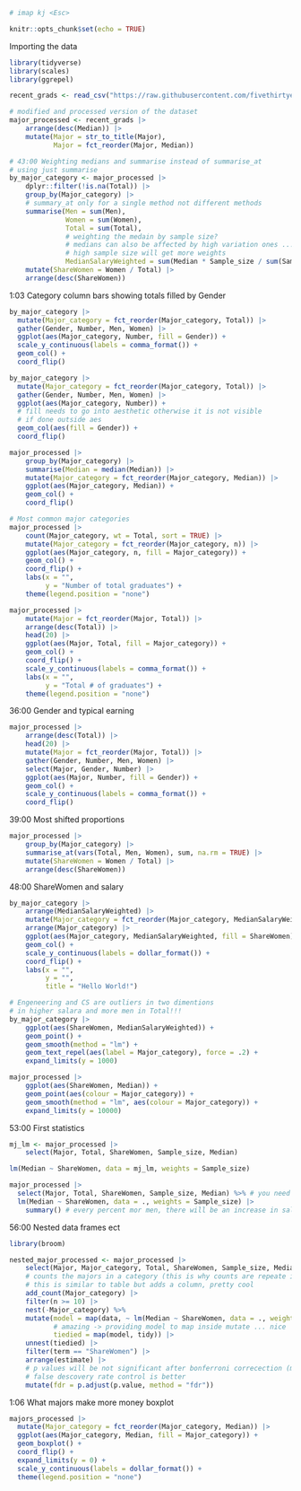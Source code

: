 ```r
# imap kj <Esc>
```

```r
knitr::opts_chunk$set(echo = TRUE)
```


Importing the data
```r
library(tidyverse)
library(scales)
library(ggrepel)

recent_grads <- read_csv("https://raw.githubusercontent.com/fivethirtyeight/data/master/college-majors/recent-grads.csv")

# modified and processed version of the dataset
major_processed <- recent_grads |> 
    arrange(desc(Median)) |> 
    mutate(Major = str_to_title(Major),
           Major = fct_reorder(Major, Median))

# 43:00 Weighting medians and summarise instead of summarise_at
# using just summarise
by_major_category <- major_processed |> 
    dplyr::filter(!is.na(Total)) |> 
    group_by(Major_category) |> 
    # summary_at only for a single method not different methods
    summarise(Men = sum(Men), 
              Women = sum(Women),
              Total = sum(Total),
              # weighting the medain by sample size?
              # medians can also be affected by high variation ones ...
              # high sample size will get more weights
              MedianSalaryWeighted = sum(Median * Sample_size / sum(Sample_size))) |>  
    mutate(ShareWomen = Women / Total) |> 
    arrange(desc(ShareWomen))
```
1:03 Category column bars showing totals filled by Gender

```r
by_major_category |> 
  mutate(Major_category = fct_reorder(Major_category, Total)) |> 
  gather(Gender, Number, Men, Women) |> 
  ggplot(aes(Major_category, Number, fill = Gender)) +
  scale_y_continuous(labels = comma_format()) +
  geom_col() +
  coord_flip()

by_major_category |> 
  mutate(Major_category = fct_reorder(Major_category, Total)) |> 
  gather(Gender, Number, Men, Women) |> 
  ggplot(aes(Major_category, Number)) +
  # fill needs to go into aesthetic otherwise it is not visible 
  # if done outside aes
  geom_col(aes(fill = Gender)) +
  coord_flip()
```


```r
major_processed |> 
    group_by(Major_category) |> 
    summarise(Median = median(Median)) |> 
    mutate(Major_category = fct_reorder(Major_category, Median)) |> 
    ggplot(aes(Major_category, Median)) +
    geom_col() +
    coord_flip()

# Most common major categories
major_processed |> 
    count(Major_category, wt = Total, sort = TRUE) |>
    mutate(Major_category = fct_reorder(Major_category, n)) |>
    ggplot(aes(Major_category, n, fill = Major_category)) +
    geom_col() +
    coord_flip() +
    labs(x = "",
         y = "Number of total graduates") +
    theme(legend.position = "none")
```



```r
major_processed |> 
    mutate(Major = fct_reorder(Major, Total)) |>
    arrange(desc(Total)) |> 
    head(20) |> 
    ggplot(aes(Major, Total, fill = Major_category)) +
    geom_col() +
    coord_flip() +
    scale_y_continuous(labels = comma_format()) +
    labs(x = "",
         y = "Total # of graduates") +
    theme(legend.position = "none")
```

36:00 Gender and typical earning

```r
major_processed |> 
    arrange(desc(Total)) |> 
    head(20) |> 
    mutate(Major = fct_reorder(Major, Total)) |> 
    gather(Gender, Number, Men, Women) |> 
    select(Major, Gender, Number) |> 
    ggplot(aes(Major, Number, fill = Gender)) +
    geom_col() +
    scale_y_continuous(labels = comma_format()) +
    coord_flip()
```


39:00 Most shifted proportions
```r
major_processed |> 
    group_by(Major_category) |> 
    summarise_at(vars(Total, Men, Women), sum, na.rm = TRUE) |> 
    mutate(ShareWomen = Women / Total) |> 
    arrange(desc(ShareWomen))
```


48:00 ShareWomen and salary

```r
by_major_category |> 
    arrange(MedianSalaryWeighted) |> 
    mutate(Major_category = fct_reorder(Major_category, MedianSalaryWeighted, .desc = TRUE)) |> 
    arrange(Major_category) |> 
    ggplot(aes(Major_category, MedianSalaryWeighted, fill = ShareWomen)) +
    geom_col() +
    scale_y_continuous(labels = dollar_format()) +
    coord_flip() +
    labs(x = "",
         y = "",
         title = "Hello World!")

# Engeneering and CS are outliers in two dimentions
# in higher salara and more men in Total!!!
by_major_category |> 
    ggplot(aes(ShareWomen, MedianSalaryWeighted)) +
    geom_point() +
    geom_smooth(method = "lm") +
    geom_text_repel(aes(label = Major_category), force = .2) +
    expand_limits(y = 1000)

major_processed |> 
    ggplot(aes(ShareWomen, Median)) +
    geom_point(aes(colour = Major_category)) +
    geom_smooth(method = "lm", aes(colour = Major_category)) +
    expand_limits(y = 10000)
```

53:00 First statistics
```r
mj_lm <- major_processed |> 
    select(Major, Total, ShareWomen, Sample_size, Median)

lm(Median ~ ShareWomen, data = mj_lm, weights = Sample_size)

major_processed |> 
  select(Major, Total, ShareWomen, Sample_size, Median) %>% # you need this pipe here!
  lm(Median ~ ShareWomen, data = ., weights = Sample_size) |>
    summary() # every percent mor men, there will be an increase in salary by 236 dollars!
```


56:00 Nested data frames ect 
```r
library(broom)

nested_major_processed <- major_processed |> 
    select(Major, Major_category, Total, ShareWomen, Sample_size, Median) |> 
    # counts the majors in a category (this is why counts are repeate in n column)
    # this is similar to table but adds a column, pretty cool
    add_count(Major_category) |> 
    filter(n >= 10) |> 
    nest(-Major_category) %>%
    mutate(model = map(data, ~ lm(Median ~ ShareWomen, data = ., weights = Sample_size)),
           # amazing -> providing model to map inside mutate ... nice
           tiedied = map(model, tidy)) |> 
    unnest(tiedied) |> 
    filter(term == "ShareWomen") |> 
    arrange(estimate) |> 
    # p values will be not significant after bonferroni correcection (multiplication by n groups)
    # false descovery rate control is better
    mutate(fdr = p.adjust(p.value, method = "fdr"))
```
1:06 What majors make more money boxplot

```r
majors_processed |> 
  mutate(Major_category = fct_reorder(Major_category, Median)) |> 
  ggplot(aes(Major_category, Median, fill = Major_category)) +
  geom_boxplot() +
  coord_flip() +
  expand_limits(y = 0) +
  scale_y_continuous(labels = dollar_format()) +
  theme(legend.position = "none")

```

